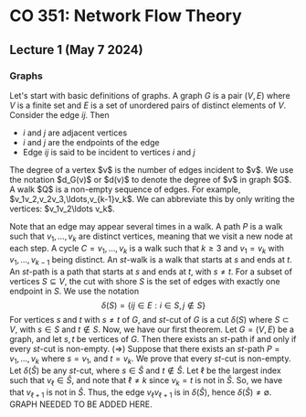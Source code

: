 
# CO 351: Network Flow Theory
## Lecture 1 (May 7 2024)
### Graphs
Let's start with basic definitions of graphs.
<Definition name="Graph">
A graph $G$ is a pair $(V, E)$ where $V$ is a finite set and $E$ is a set of unordered pairs of distinct elements of $V$.
</Definition>
<Definition name="Adjacent, Endpoints, and Incident">
Consider the edge $ij$. Then 
- $i$ and $j$ are adjacent vertices
- $i$ and $j$ are the endpoints of the edge
- Edge $ij$ is said to be incident to vertices $i$ and $j$
</Definition>
<Definition name="Degree">
The degree of a vertex $v$ is the number of edges incident to $v$. We use the notation $d_G(v)$ or $d(v)$ to denote the degree of $v$ in graph $G$.
</Definition>
<Definition name="Walk">
A walk $Q$ is a non-empty sequence of edges. For example, $v_1v_2,v_2v_3,\ldots,v_{k-1}v_k$. We can abbreviate this by only writing the vertices: $v_1v_2\ldots v_k$.

Note that an edge may appear several times in a walk.
</Definition>
<Definition name="Path">
A path $P$ is a walk such that $v_1,\ldots,v_k$ are distinct vertices, meaning that we visit a new node at each step.
</Definition>
<Definition name="Cycle">
A cycle $C = v_1,\ldots,v_k$ is a walk such that $k \geq 3$ and $v_1 = v_k$ with $v_1,\ldots,v_{k-1}$ being distinct.
</Definition>
<Definition name="st-walk">
An $st$-walk is a walk that starts at $s$ and ends at $t$.
</Definition>
<Definition name="st-path">
An $st$-path is a path that starts at $s$ and ends at $t$, with $s \neq t$.
</Definition>
<Definition name="Cut">
For a subset of vertices $S \subseteq V$, the cut with shore $S$ is the set of edges with exactly one endpoint in $S$. We use the notation
$$
\delta(S) = \{ij \in E : i \in S, j \notin S\}
$$
</Definition>
<Definition name="st-Cut">
For vertices $s$ and $t$ with $s \neq t$ of $G$, and $st$-cut of $G$ is a cut $\delta(S)$ where $S \subset V$, with $s \in S$ and $t \notin S$.
</Definition>
Now, we have our first theorem.
<Theorem>
Let $G = (V, E)$ be a graph, and let $s, t$ be vertices of $G$. Then there exists an $st$-path if and only if every $st$-cut is non-empty.
</Theorem>
<Proof>
$(\Rightarrow)$ Suppose that there exists an $st$-path $P = v_1,\ldots,v_k$ where $s = v_1$, and $t = v_k$. We prove that every $st$-cut is non-empty. Let $\delta(\hat S)$ be any $st$-cut, where $s \in \hat S$ and $t \notin \hat S$. Let $\ell$ be the largest index such that $v_\ell \in \hat S$, and note that $\ell \neq k$ since $v_k = t$ is not in $\hat S$. So, we have that $v_{\ell + 1}$ is not in $\hat S$. Thus, the edge $v_\ell v_{\ell + 1}$ is in $\delta(\hat S)$, hence $\delta(\hat S) \neq \emptyset$. GRAPH NEEDED TO BE ADDED HERE.
</Proof>

